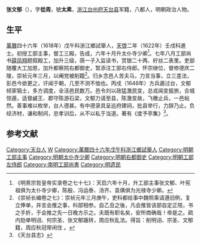 '''张文郁'''（{{bd|？||？||}}），字'''從周'''，號'''太素'''，[[浙江|浙江]][[台州府|台州府]][[天台县|天台县]]军籍，八都人，明朝政治人物。

==生平==
[[萬曆|萬曆]]四十六年（1618年）戊午科浙江鄉試舉人，[[天啓|天啓]]二年（1622年）壬戌科進士。初授工部主事，督工三殿，告成，六年十月升太仆寺少卿<ref>《明熹宗哲皇帝实录卷之七十七》：天启六年十月，升工部主事张文郁、叶宪祖俱为太仆寺少卿，陈殷、冯运泰、汤齐、袁熿俱为光禄寺少卿。</ref>。七年八月工部尚书[[薛凤翔|薛凤翔]]题叙殿工，加升三级，荫一子入监读书，赏银二十两、紵丝二表里。吏部随覆大工加恩，加升都察院右都御史，暂添注工部右侍郎。怀宗继位，督修德庆二陵，崇祯元年三月，以阉党被削籍<ref>《崇祯长编卷之七》：崇祯元年三月庚午，吏科都给事中魏照乘请遵旧例，复立俸单，并言会推之事，科部相参。自乙丑之後，凡会推皆该部自定正陪，书之手折，于会推之先一日晚方示之。夫既有职名矣，安所商确哉！帝是之。疏内劾单明诩、何宗圣、张文郁躐转，周应秋乱法。得旨：削明诩、宗圣、文郁籍，周应秋冠带闲住 。</ref>。归乡念邑人苦夫马，力言当事，立三差法，彭邑今欲更之，讦闻于朝，几至不测不恤也。丙戌（1646年）方兵遁过台，文郁倾家犒士，多方调度，全活邑民数万。邑令刘以政猛激民变，总戎闻变振旅，合城惊遁，适督鹾王、郡守陈游石梁，文郁力请至县，陈激变故，飞檄止兵，一邑帖然。善事难以枚举，台人德甚。有中德录具呈巡府建祠，批县举行，力辞乃止。负经济材，谦和制间，忠孝训后，从不以私于当道。著有《度予亭集》<ref>《天台县志》</ref>。

==参考文献==
{{reflist}}

{{天啓二年壬戌科殿試金榜}}

{{Authority control}}

{{DEFAULTSORT:}}
[[Category:天台人|Category:天台人]]
[[Category:张姓|W]]
[[Category:萬曆四十六年戊午科浙江鄉試舉人|Category:萬曆四十六年戊午科浙江鄉試舉人]]
[[Category:明朝工部主事|Category:明朝工部主事]]
[[Category:明朝太仆寺少卿|Category:明朝太仆寺少卿]]
[[Category:明朝右都御史|Category:明朝右都御史]]
[[Category:明朝工部左侍郎|Category:明朝工部左侍郎]]
[[Category:南明工部尚書|Category:南明工部尚書]]
[[Category:明遗民|Category:明遗民]]


{{明朝官员小作品}}